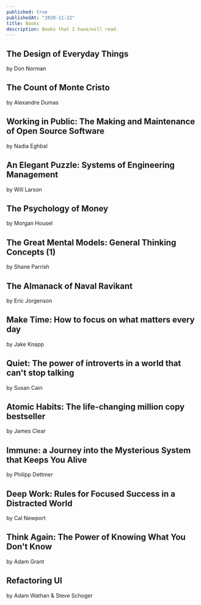 ```yaml
---
published: true
publishedAt: "2020-11-22"
title: Books
description: Books that I have/will read.
---
```


## The Design of Everyday Things

by Don Norman

## The Count of Monte Cristo

by Alexandre Dumas

## Working in Public: The Making and Maintenance of Open Source Software

by Nadia Eghbal

## An Elegant Puzzle: Systems of Engineering Management

by Will Larson

## The Psychology of Money

by Morgan Housel

## The Great Mental Models: General Thinking Concepts (1)

by Shane Parrish

## The Almanack of Naval Ravikant

by Eric Jorgenson

## Make Time: How to focus on what matters every day

by Jake Knapp

## Quiet: The power of introverts in a world that can't stop talking

by Susan Cain

## Atomic Habits: The life-changing million copy bestseller

by James Clear

## Immune: a Journey into the Mysterious System that Keeps You Alive

by Philipp Dettmer

## Deep Work: Rules for Focused Success in a Distracted World

by Cal Newport

## Think Again: The Power of Knowing What You Don't Know

by Adam Grant

## Refactoring UI

by Adam Wathan & Steve Schoger

